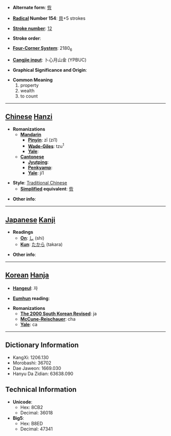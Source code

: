 * '''Alternate form''': [[赀]]

* '''[[Wiktionary:Chinese radical index| Radical]] Number 154''': [[Wiktionary:Chinese radical index 貝|貝]]+5 strokes

* '''[[Wiktionary:Chinese total strokes index|Stroke number]]''': [[Wiktionary:Chinese total strokes index 12|12]]

* '''Stroke order''': 

* '''[[Wiktionary:Chinese four corner index|Four-Corner System]]''': 2180<sub>6</sub>

* '''[[Wiktionary:Chinese Cangjie index|Cangjie input]]''': 卜心月山金 (YPBUC)

* '''Graphical Significance and Origin''': 

* '''Common Meaning'''
*#property
*# wealth
*# to count


----

== [[Chinese]] [[Hanzi]] ==

* '''Romanizations'''
** '''[[Mandarin]]'''
*** '''[[Pinyin]]''': zī (zi1)
*** '''[[Wade-Giles]]''': tzu<sup>1</sup>
*** '''[[Yale]]''': 
** '''[[Cantonese]]'''
*** '''[[Jyutping]]''':
*** '''[[Penkyamp]]''': 
*** '''[[Yale]]''': ji1

* '''Style''': [[Traditional Chinese]] 
** '''[[Simplified Chinese|Simplified]] equivalent''': [[赀]]

* '''Other info''': 

----

== [[Japanese]] [[Kanji]] ==

* '''Readings'''
** '''[[On]]''': [[し]] (shi)
** '''[[Kun]]''': [[たから]] (takara)

* '''Other info''':  

----

== [[Korean]] [[Hanja]] ==

* '''[[Hangeul]]''': 자

* '''[[Eumhun]] reading''': 

* '''Romanizations'''
** '''[[The 2000 South Korean Revised Romanization|The 2000 South Korean Revised]]''': ja
** '''[[McCune-Reischauer]]''': cha
** '''[[Yale]]''': ca

----

== Dictionary Information ==

* KangXi: 1206.130
* Morobashi: 36702
* Dae Jaweon: 1669.030
* Hanyu Da Zidian: 63638.090

== Technical Information ==

* '''Unicode''':
** Hex: 8CB2
** Decimal: 36018
* '''Big5''':
** Hex: B8ED
** Decimal: 47341